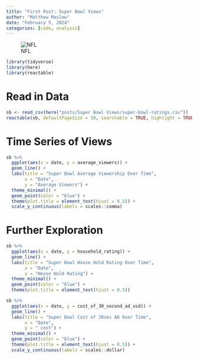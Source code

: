```yaml
---
title: "First Post: Super Bowl Views"
author: "Matthew Maslow"
date: "February 5, 2024"
categories: [code, analysis]
---
```


![NFL](nfl.png)

```r
library(tidyverse)
library(here)
library(reactable)
```


# Read in Data

```r
sb <- read_csv(here("posts/Super Bowl Views/super-bowl-ratings.csv"))
reactable(sb, defaultPageSize = 10, searchable = TRUE, highlight = TRUE, striped = TRUE)
```


# Time Series of Views

```r
sb %>%
  ggplot(aes(x = date, y = average_viewers)) +
  geom_line() +
  labs(title = "Super Bowl Average Viewership Over Time",
       x = "Date",
       y = "Average Viewers") +
  theme_minimal() +
  geom_point(color = "blue") +
  theme(plot.title = element_text(hjust = 0.5)) +
  scale_y_continuous(labels = scales::comma)
```

# Further Exploration

```r
sb %>%
  ggplot(aes(x = date, y = household_rating)) +
  geom_line() +
  labs(title = "Super Bowl House Hold Rating Over Time",
       x = "Date",
       y = "House Hold Rating") +
  theme_minimal() +
  geom_point(color = "blue") +
  theme(plot.title = element_text(hjust = 0.5))
```

```r
sb %>%
  ggplot(aes(x = date, y = cost_of_30_second_ad_usd)) +
  geom_line() +
  labs(title = "Super Bowl Cost of 30sec AD Over Time",
       x = "Date",
       y = " cost") +
  theme_minimal() +
  geom_point(color = "blue") +
  theme(plot.title = element_text(hjust = 0.5)) +
  scale_y_continuous(labels = scales::dollar)
```


